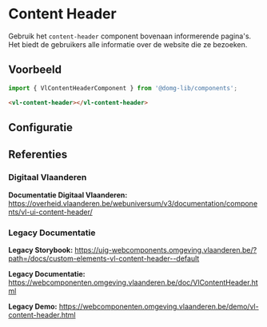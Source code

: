 
# Content Header

Gebruik het `content-header` component bovenaan informerende pagina's. Het biedt de gebruikers alle informatie over de website die ze bezoeken.

## Voorbeeld

```js
import { VlContentHeaderComponent } from '@domg-lib/components';
```

```html
<vl-content-header></vl-content-header>
```

<DocsStory id="components-content-header--content-header-default" />

## Configuratie

<ArgsTable story={PRIMARY_STORY} />

## Referenties

### Digitaal Vlaanderen

**Documentatie Digitaal Vlaanderen:** https://overheid.vlaanderen.be/webuniversum/v3/documentation/components/vl-ui-content-header/

### Legacy Documentatie

**Legacy Storybook:** https://uig-webcomponents.omgeving.vlaanderen.be/?path=/docs/custom-elements-vl-content-header--default

**Legacy Documentatie:** https://webcomponenten.omgeving.vlaanderen.be/doc/VlContentHeader.html

**Legacy Demo:** https://webcomponenten.omgeving.vlaanderen.be/demo/vl-content-header.html

